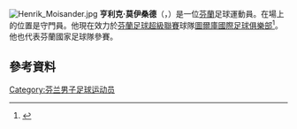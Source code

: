 [[File:Henrik_Moisander.jpg|thumb]]
'''亨利克·莫伊桑德'''（{{lang-fi|Henrik Moisander}}，{{bd|1985年|9月29日}}）是一位[[芬蘭|芬蘭]]足球運動員。在場上的位置是守門員。他現在效力於[[芬蘭足球超級聯賽|芬蘭足球超級聯賽]]球隊[[圖爾庫國際足球俱樂部|圖爾庫國際足球俱樂部]]<ref>{{Cite web |url=http://www.veikkausliiga.com/Default.aspx?link=%2FNews.aspx%3Ftype%3D1%24ID%3D25958 |title=存档副本 |accessdate=2017-06-18 |archive-date=2011-07-20 |archive-url=https://web.archive.org/web/20110720160227/http://www.veikkausliiga.com/Default.aspx?link=%2FNews.aspx%3Ftype%3D1%24ID%3D25958 |dead-url=no }}</ref>。他也代表芬蘭國家足球隊參賽。

==參考資料==
{{Reflist}}

{{DEFAULTSORT:Moisander, Henrik}}
[[Category:芬兰男子足球运动员|Category:芬兰男子足球运动员]]
